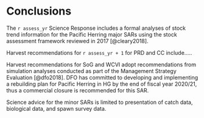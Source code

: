 # Conclusions

The `r assess_yr` Science Response includes a formal analyses of stock trend information for the Pacific Herring major SARs using the stock assessment framework reviewed in 2017 [@cleary2018]. 

Harvest recommendations for `r assess_yr + 1` for PRD and CC include.....

Harvest recommendations for SoG and WCVI adopt recommendations from simulation analyses conducted as part of the Management Strategy Evaluation [@dfo2018]. DFO has committed to developing and implementing a rebuilding plan for Pacific Herring in HG by the end of fiscal year 2020/21, thus a commercial closure is recommended for this SAR.

Science advice for the minor SARs is limited to presentation of catch data, biological data, and spawn survey data.